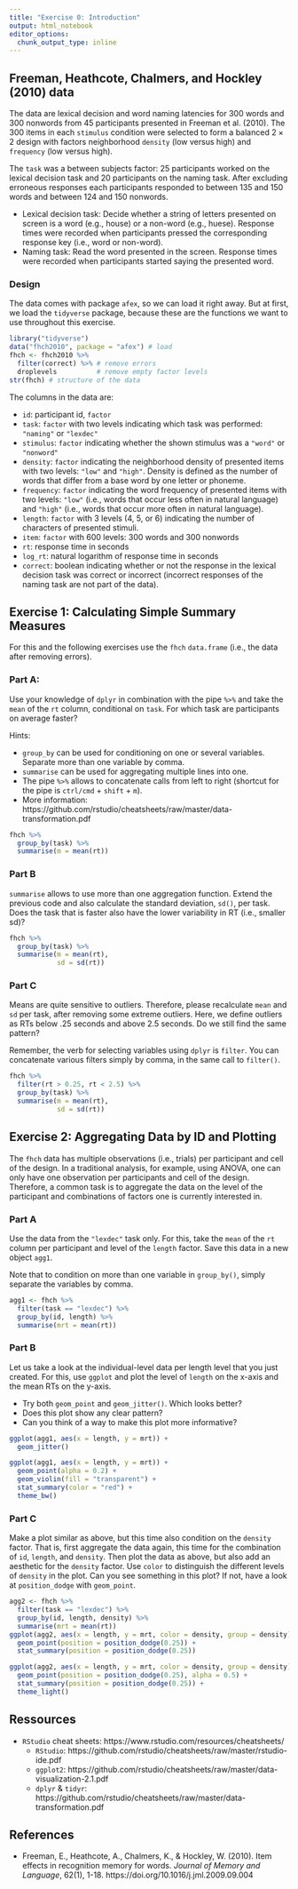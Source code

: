 ```yaml
---
title: "Exercise 0: Introduction"
output: html_notebook
editor_options: 
  chunk_output_type: inline
---
```


## Freeman, Heathcote, Chalmers, and Hockley (2010) data

The data are lexical decision and word naming latencies for 300 words and 300 nonwords from 45 participants presented in Freeman et al. (2010). The 300 items in each `stimulus` condition were selected to form a balanced $2 \times 2$ design with factors neighborhood `density` (low versus high) and `frequency` (low versus high). 

The `task` was a between subjects factor: 25 participants worked on the lexical decision task and 20 participants on the naming task. After excluding erroneous responses each participants responded to between 135 and 150 words and between 124 and 150 nonwords.

- Lexical decision task: Decide whether a string of letters presented on screen is a word (e.g., house) or a non-word (e.g., huese). Response times were recorded when participants pressed the corresponding response key (i.e., word or non-word).
- Naming task: Read the word presented in the screen. Response times were recorded when participants started saying the presented word.


### Design

The data comes with package `afex`, so we can load it right away. But at first, we load the `tidyverse` package, because these are the functions we want to use throughout this exercise.

```r
library("tidyverse")
data("fhch2010", package = "afex") # load 
fhch <- fhch2010 %>% 
  filter(correct) %>% # remove errors
  droplevels          # remove empty factor levels
str(fhch) # structure of the data
```

The columns in the data are:

- `id`: participant id, `factor`
- `task`: `factor` with two levels indicating which task was performed: `"naming"` or `"lexdec"`
- `stimulus`: `factor` indicating whether the shown stimulus was a `"word"` or `"nonword"`
- `density`: `factor` indicating the neighborhood density of presented items with two levels: `"low"` and `"high"`. Density is defined as the number of words that differ from a base word by one letter or phoneme.
- `frequency`: `factor` indicating the word frequency of presented items with two levels: `"low"` (i.e., words that occur less often in natural language) and `"high"` (i.e., words that occur more often in natural language).
- `length`: `factor` with 3 levels (4, 5, or 6) indicating the number of characters of presented stimuli.
- `item`: `factor` with 600 levels: 300 words and 300 nonwords
- `rt`: response time in seconds
- `log_rt`: natural logarithm of response time in seconds
- `correct`: boolean indicating whether or not the response in the lexical decision task was correct or incorrect (incorrect responses of the naming task are not part of the data).


## Exercise 1: Calculating Simple Summary Measures

For this and the following exercises use the `fhch` `data.frame` (i.e., the data after removing errors).

### Part A:

Use your knowledge of `dplyr` in combination with the pipe `%>%` and take the `mean` of the `rt` column, conditional on `task`. For which task are participants on average faster?

Hints:

- `group_by` can be used for conditioning on one or several variables. Separate more than one variable by comma.
- `summarise` can be used for aggregating multiple lines into one.
- The pipe `%>%` allows to concatenate calls from left to right (shortcut for the pipe is `ctrl/cmd` + `shift` + `m`).
- More information: https://github.com/rstudio/cheatsheets/raw/master/data-transformation.pdf


```r
fhch %>% 
  group_by(task) %>% 
  summarise(m = mean(rt))
```

### Part B

`summarise` allows to use more than one aggregation function. Extend the previous code and also calculate the standard deviation, `sd()`, per task. Does the task that is faster also have the lower variability in RT (i.e., smaller sd)?


```r
fhch %>% 
  group_by(task) %>% 
  summarise(m = mean(rt),
            sd = sd(rt))
```

### Part C

Means are quite sensitive to outliers. Therefore, please recalculate `mean` and  `sd` per task, after removing some extreme outliers. Here, we define outliers as RTs below .25 seconds and above 2.5 seconds. Do we still find the same pattern?

Remember, the verb for selecting variables using `dplyr` is `filter`. You can concatenate various filters simply by comma, in the same call to `filter()`.


```r
fhch %>% 
  filter(rt > 0.25, rt < 2.5) %>% 
  group_by(task) %>% 
  summarise(m = mean(rt),
            sd = sd(rt))

```


## Exercise 2: Aggregating Data by ID and Plotting

The `fhch` data has multiple observations (i.e., trials) per participant and cell of the design. In a traditional analysis, for example, using ANOVA, one can only have one observation per participants and cell of the design. Therefore, a common task is to aggregate the data on the level of the participant and combinations of factors one is currently interested in.


### Part A

Use the data from the `"lexdec"` task only. For this, take the `mean` of the `rt` column per participant and level of the `length` factor. Save this data in a new object `agg1`.

Note that to condition on more than one variable in `group_by()`, simply separate the variables by comma.


```r
agg1 <- fhch %>% 
  filter(task == "lexdec") %>% 
  group_by(id, length) %>% 
  summarise(mrt = mean(rt))
```


### Part B

Let us take a look at the individual-level data per length level that you just created. For this, use `ggplot` and plot the level of `length` on the x-axis and the mean RTs on the y-axis. 

- Try both `geom_point` and  `geom_jitter()`. Which looks better?
- Does this plot show any clear pattern?
- Can you think of a way to make this plot more informative?

```r
ggplot(agg1, aes(x = length, y = mrt)) +
  geom_jitter()
```

```r
ggplot(agg1, aes(x = length, y = mrt)) +
  geom_point(alpha = 0.2) +
  geom_violin(fill = "transparent") +
  stat_summary(color = "red") +
  theme_bw()
```


### Part C

Make a plot similar as above, but this time also condition on the `density` factor. That is, first aggregate the data again, this time for the combination of `id`, `length`, and `density`. Then plot the data as above, but also add an aesthetic for the `density` factor. Use `color` to distinguish the different levels of `density` in the plot. Can you see something in this plot? If not, have a look at `position_dodge` with `geom_point`.


```r
agg2 <- fhch %>% 
  filter(task == "lexdec") %>% 
  group_by(id, length, density) %>% 
  summarise(mrt = mean(rt))
ggplot(agg2, aes(x = length, y = mrt, color = density, group = density)) +
  geom_point(position = position_dodge(0.25)) +
  stat_summary(position = position_dodge(0.25))

```

```r
ggplot(agg2, aes(x = length, y = mrt, color = density, group = density)) +
  geom_point(position = position_dodge(0.25), alpha = 0.5) +
  stat_summary(position = position_dodge(0.25)) +
  theme_light()

```


## Ressources

- `RStudio` cheat sheets: https://www.rstudio.com/resources/cheatsheets/
    - `RStudio`: https://github.com/rstudio/cheatsheets/raw/master/rstudio-ide.pdf
    - `ggplot2`: https://github.com/rstudio/cheatsheets/raw/master/data-visualization-2.1.pdf
    - `dplyr` & `tidyr`: https://github.com/rstudio/cheatsheets/raw/master/data-transformation.pdf

## References

- Freeman, E., Heathcote, A., Chalmers, K., & Hockley, W. (2010). Item effects in recognition memory for words. *Journal of Memory and Language*, 62(1), 1-18. https://doi.org/10.1016/j.jml.2009.09.004


